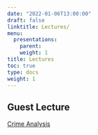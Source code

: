 ```yaml
---
date: "2022-01-06T13:00:00"
draft: false
linktitle: Lectures/
menu:
  presentations:
    parent: 
    weight: 1
title: Lectures
toc: true
type: docs
weight: 1
---
```



## Guest Lecture

[Crime Analysis](https://treybussey.com/slides/guestlecture)

